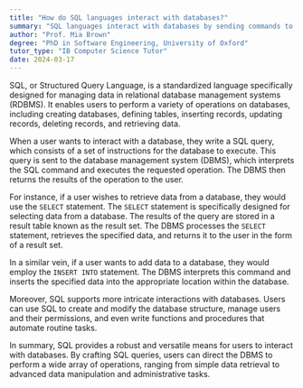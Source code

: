 ```yaml
---
title: "How do SQL languages interact with databases?"
summary: "SQL languages interact with databases by sending commands to create, read, update, and delete data stored within them."
author: "Prof. Mia Brown"
degree: "PhD in Software Engineering, University of Oxford"
tutor_type: "IB Computer Science Tutor"
date: 2024-03-17
---
```


SQL, or Structured Query Language, is a standardized language specifically designed for managing data in relational database management systems (RDBMS). It enables users to perform a variety of operations on databases, including creating databases, defining tables, inserting records, updating records, deleting records, and retrieving data.

When a user wants to interact with a database, they write a SQL query, which consists of a set of instructions for the database to execute. This query is sent to the database management system (DBMS), which interprets the SQL command and executes the requested operation. The DBMS then returns the results of the operation to the user.

For instance, if a user wishes to retrieve data from a database, they would use the `SELECT` statement. The `SELECT` statement is specifically designed for selecting data from a database. The results of the query are stored in a result table known as the result set. The DBMS processes the `SELECT` statement, retrieves the specified data, and returns it to the user in the form of a result set.

In a similar vein, if a user wants to add data to a database, they would employ the `INSERT INTO` statement. The DBMS interprets this command and inserts the specified data into the appropriate location within the database.

Moreover, SQL supports more intricate interactions with databases. Users can use SQL to create and modify the database structure, manage users and their permissions, and even write functions and procedures that automate routine tasks.

In summary, SQL provides a robust and versatile means for users to interact with databases. By crafting SQL queries, users can direct the DBMS to perform a wide array of operations, ranging from simple data retrieval to advanced data manipulation and administrative tasks.
    